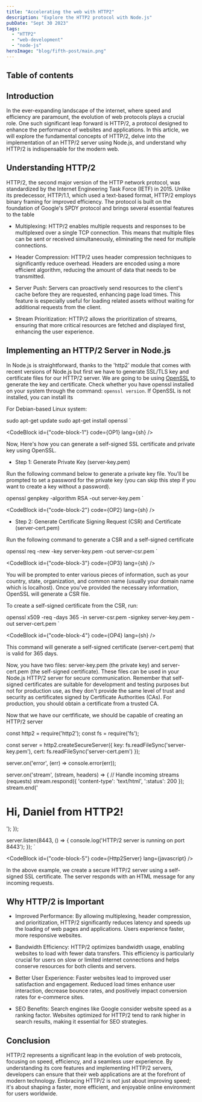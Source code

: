 ```yaml
---
title: "Accelerating the web with HTTP2"
description: "Explore the HTTP2 protocol with Node.js"
pubDate: "Sept 30 2023"
tags: 
  - "HTTP2"
  - "web-development"
  - "node-js"
heroImage: "blog/fifth-post/main.png"
---
```


## Table of contents

## Introduction

In the ever-expanding landscape of the internet, where speed and efficiency are paramount, the evolution of web protocols plays a crucial role. One such significant leap forward is HTTP/2, a protocol designed to enhance the performance of websites and applications. In this article, we will explore the fundamental concepts of HTTP/2, delve into the implementation of an HTTP/2 server using Node.js, and understand why HTTP/2 is indispensable for the modern web.

## Understanding HTTP/2

HTTP/2, the second major version of the HTTP network protocol, was standardized by the Internet Engineering Task Force (IETF) in 2015. Unlike its predecessor, HTTP/1.1, which used a text-based format, HTTP/2 employs binary framing for improved efficiency. The protocol is built on the foundation of Google's SPDY protocol and brings several essential features to the table

- Multiplexing: HTTP/2 enables multiple requests and responses to be multiplexed over a single TCP connection. This means that multiple files can be sent or received simultaneously, eliminating the need for multiple connections.

- Header Compression: HTTP/2 uses header compression techniques to significantly reduce overhead. Headers are encoded using a more efficient algorithm, reducing the amount of data that needs to be transmitted.

- Server Push: Servers can proactively send resources to the client's cache before they are requested, enhancing page load times. This feature is especially useful for loading related assets without waiting for additional requests from the client.

- Stream Prioritization: HTTP/2 allows the prioritization of streams, ensuring that more critical resources are fetched and displayed first, enhancing the user experience.


## Implementing an HTTP/2 Server in Node.js

In Node.js is straightforward, thanks to the 'http2' module that comes with recent versions of Node.js but first we have to generate SSL/TLS key and certificate files for our HTTP/2 server. We are going to be using <a href="https://www.openssl.org">OpenSSL</a> to generate the key and certificate. Check whether you have openssl installed on your system through the command: `openssl version`. If OpenSSL is not installed, you can install its


For Debian-based Linux system:


  sudo apt-get update
  sudo apt-get install openssl
` 

<CodeBlock id={"code-block-1"} code={OP1} lang={sh} />

Now, Here's how you can generate a self-signed SSL certificate and private key using OpenSSL. 

- Step 1: Generate Private Key (server-key.pem)

Run the following command below to generate a private key file. You'll be prompted to set a password for the private key (you can skip this step if you want to create a key without a password).

  openssl genpkey -algorithm RSA -out server-key.pem
` 

<CodeBlock id={"code-block-2"} code={OP2} lang={sh} />


- Step 2: Generate Certificate Signing Request (CSR) and Certificate (server-cert.pem)

Run the following command to generate a CSR and a self-signed certificate


  openssl req -new -key server-key.pem -out server-csr.pem
` 

<CodeBlock id={"code-block-3"} code={OP3} lang={sh} />

You will be prompted to enter various pieces of information, such as your country, state, organization, and common name (usually your domain name which is localhost). Once you've provided the necessary information, OpenSSL will generate a CSR file.

To create a self-signed certificate from the CSR, run:


  openssl x509 -req -days 365 -in server-csr.pem -signkey server-key.pem -out server-cert.pem
` 

<CodeBlock id={"code-block-4"} code={OP4} lang={sh} />

This command will generate a self-signed certificate (server-cert.pem) that is valid for 365 days.

Now, you have two files: server-key.pem (the private key) and server-cert.pem (the self-signed certificate). These files can be used in your Node.js HTTP/2 server for secure communication. Remember that self-signed certificates are suitable for development and testing purposes but not for production use, as they don't provide the same level of trust and security as certificates signed by Certificate Authorities (CAs). For production, you should obtain a certificate from a trusted CA.


Now that we have our certfificate, we should be capable of creating an HTTP/2 server


  const http2 = require('http2');
  const fs = require('fs');

  const server = http2.createSecureServer({
    key: fs.readFileSync('server-key.pem'),
    cert: fs.readFileSync('server-cert.pem')
  });

  server.on('error', (err) => console.error(err));

  server.on('stream', (stream, headers) => {
    // Handle incoming streams (requests)
    stream.respond({
      'content-type': 'text/html',
      ':status': 200
    });
    stream.end('<h1>Hi, Daniel from HTTP2!</h1>');
  });

  server.listen(8443, () => {
    console.log('HTTP/2 server is running on port 8443');
  });
`

<CodeBlock id={"code-block-5"} code={Http2Server} lang={javascript} />

In the above example, we create a secure HTTP/2 server using a self-signed SSL certificate. The server responds with an HTML message for any incoming requests.

## Why HTTP/2 is Important

- Improved Performance: By allowing multiplexing, header compression, and prioritization, HTTP/2 significantly reduces latency and speeds up the loading of web pages and applications. Users experience faster, more responsive websites.

- Bandwidth Efficiency: HTTP/2 optimizes bandwidth usage, enabling websites to load with fewer data transfers. This efficiency is particularly crucial for users on slow or limited internet connections and helps conserve resources for both clients and servers.

- Better User Experience: Faster websites lead to improved user satisfaction and engagement. Reduced load times enhance user interaction, decrease bounce rates, and positively impact conversion rates for e-commerce sites.

- SEO Benefits: Search engines like Google consider website speed as a ranking factor. Websites optimized for HTTP/2 tend to rank higher in search results, making it essential for SEO strategies.

## Conclusion

HTTP/2 represents a significant leap in the evolution of web protocols, focusing on speed, efficiency, and a seamless user experience. By understanding its core features and implementing HTTP/2 servers, developers can ensure that their web applications are at the forefront of modern technology. Embracing HTTP/2 is not just about improving speed; it's about shaping a faster, more efficient, and enjoyable online environment for users worldwide.
